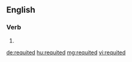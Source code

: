 ==English==

===Verb===
{{head|en}}

# {{en-past of|requite}}

[[de:requited]]
[[hu:requited]]
[[mg:requited]]
[[vi:requited]]
